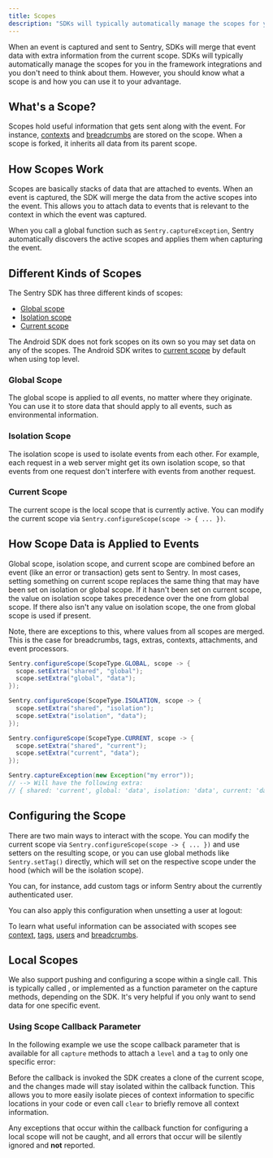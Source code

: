 ```yaml
---
title: Scopes
description: "SDKs will typically automatically manage the scopes for you in the framework integrations. Learn what a scope is and how you can use it to your advantage."
---
```


When an event is captured and sent to Sentry, SDKs will merge that event data with extra
information from the current scope. SDKs will typically automatically manage the scopes
for you in the framework integrations and you don't need to think about them. However,
you should know what a scope is and how you can use it to your advantage.

## What's a Scope?

Scopes hold useful information that gets sent along with the
event. For instance, [contexts](../context/) and
[breadcrumbs](../breadcrumbs/) are stored on
the scope. When a scope is forked, it inherits all data from its parent scope.

## How Scopes Work

Scopes are basically stacks of data that are attached to events. When an event is captured, the SDK will merge the data from the active scopes into the event. This allows you to attach data to events that is relevant to the context in which the event was captured.

When you call a global function such as `Sentry.captureException`, Sentry automatically discovers the active scopes and applies them when capturing the event.

## Different Kinds of Scopes

The Sentry SDK has three different kinds of scopes:

- [Global scope](#global-scope)
- [Isolation scope](#isolation-scope)
- [Current scope](#current-scope)

The Android SDK does not fork scopes on its own so you may set data on any of the scopes. The Android SDK writes to [current scope](#current-scope) by default when using top level.

### Global Scope

The global scope is applied to _all_ events, no matter where they originate. You can use it to store data that should apply to all events, such as environmental information.

### Isolation Scope

The isolation scope is used to isolate events from each other. For example, each request in a web server might get its own isolation scope, so that events from one request don't interfere with events from another request.

### Current Scope

The current scope is the local scope that is currently active. You can modify the current scope via `Sentry.configureScope(scope -> { ... })`.

## How Scope Data is Applied to Events

Global scope, isolation scope, and current scope are combined before an event (like an error or transaction) gets sent to Sentry.
In most cases, setting something on current scope replaces the same thing that may have been set on isolation or global scope. If it hasn't been set on current scope, the value on isolation scope takes precedence over the one from global scope. If there also isn't any value on isolation scope, the one from global scope is used if present.

Note, there are exceptions to this, where values from all scopes are merged. This is the case for breadcrumbs, tags, extras, contexts, attachments, and event processors.

```java
Sentry.configureScope(ScopeType.GLOBAL, scope -> {
  scope.setExtra("shared", "global");
  scope.setExtra("global", "data");
});

Sentry.configureScope(ScopeType.ISOLATION, scope -> {
  scope.setExtra("shared", "isolation");
  scope.setExtra("isolation", "data");
});

Sentry.configureScope(ScopeType.CURRENT, scope -> {
  scope.setExtra("shared", "current");
  scope.setExtra("current", "data");
});

Sentry.captureException(new Exception("my error"));
// --> Will have the following extra:
// { shared: 'current', global: 'data', isolation: 'data', current: 'data' }
```

## Configuring the Scope

There are two main ways to interact with the scope. You can modify the current scope via `Sentry.configureScope(scope -> { ... })` and use setters on the resulting scope, or you can use global methods like `Sentry.setTag()` directly, which will set on the respective scope under the hood (which will be the isolation scope).

You can, for instance, add custom tags or inform Sentry about the currently authenticated user.

<PlatformContent includePath="enriching-events/scopes/configure-scope" />

You can also apply this configuration when unsetting a user at logout:

<PlatformContent includePath="enriching-events/unset-user" />

<PlatformContent includePath="enriching-events/scopes/scope-synchronization" />

To learn what useful information can be associated with scopes see
[context](../context/), [tags](../tags), [users](../identify-user) and [breadcrumbs](../breadcrumbs/).

## Local Scopes

We also support pushing and configuring a scope within a single call. This is typically
called <PlatformIdentifier name="with-scope" />, <PlatformIdentifier name="push-scope" /> or implemented as a function parameter on the capture methods, depending on the SDK. It's very helpful if
you only want to send data for one specific event.

### Using Scope Callback Parameter

In the following example we use the scope callback parameter that is available for all `capture` methods to attach a `level` and a `tag` to only one specific error:

<PlatformContent includePath="enriching-events/scopes/scope-callback-param" />

Before the callback is invoked the SDK creates a clone of the current scope, and the changes
made will stay isolated within the callback function. This allows you to
more easily isolate pieces of context information to specific locations in your code or
even call `clear` to briefly remove all context information.

<Alert level="info" title="Important">

Any exceptions that occur within the callback function for configuring a local scope will not be
caught, and all errors that occur will be silently ignored and **not** reported.

</Alert>
